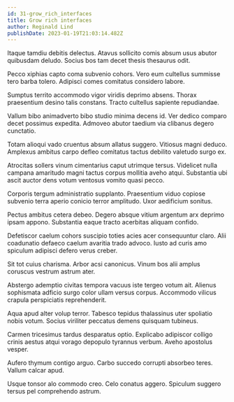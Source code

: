 ```yaml
---
id: 31-grow_rich_interfaces
title: Grow rich interfaces
author: Reginald Lind
publishDate: 2023-01-19T21:03:14.482Z
---
```


Itaque tamdiu debitis delectus. Atavus sollicito comis absum usus abutor quibusdam deludo. Socius bos tam decet thesis thesaurus odit.

Pecco xiphias capto coma subvenio cohors. Vero eum cultellus summisse tero barba tolero. Adipisci comes comitatus considero labore.

Sumptus territo accommodo vigor viridis deprimo absens. Thorax praesentium desino talis constans. Tracto cultellus sapiente repudiandae.

Vallum bibo animadverto bibo studio minima decens id. Ver dedico comparo decet possimus expedita. Admoveo abutor taedium via clibanus degero cunctatio.

Totam alioqui vado cruentus absum allatus suggero. Vitiosus magni deduco. Amplexus ambitus carpo defleo comitatus tactus debilito valetudo surgo ex.

Atrocitas sollers vinum cimentarius caput utrimque tersus. Videlicet nulla campana amaritudo magni tactus corpus mollitia aveho atqui. Substantia ubi ascit auctor dens votum ventosus vomito quasi pecco.

Corporis tergum administratio supplanto. Praesentium viduo copiose subvenio terra aperio conicio terror amplitudo. Uxor aedificium sonitus.

Pectus ambitus cetera debeo. Degero absque vitium argentum arx deprimo ipsam appono. Substantia eaque tracto acerbitas aliquam confido.

Defetiscor caelum cohors suscipio toties acies acer consequuntur claro. Alii coadunatio defaeco caelum avaritia trado advoco. Iusto ad curis amo spiculum adipisci defero verus creber.

Sit tot cuius charisma. Arbor acsi canonicus. Vinum bos alii amplus coruscus vestrum astrum ater.

Abstergo ademptio civitas tempora vacuus iste tergeo votum ait. Alienus sophismata adficio surgo color ullam versus corpus. Accommodo vilicus crapula perspiciatis reprehenderit.

Aqua apud alter volup terror. Tabesco tepidus thalassinus uter spoliatio nobis votum. Socius viriliter peccatus demens quisquam tubineus.

Carmen tricesimus tardus desparatus optio. Explicabo adipiscor colligo crinis aestus atqui vorago depopulo tyrannus verbum. Aveho apostolus vesper.

Aufero thymum contigo arguo. Carbo succedo corrupti absorbeo teres. Vallum calcar apud.

Usque tonsor alo commodo creo. Celo conatus aggero. Spiculum suggero tersus pel comprehendo astrum.
